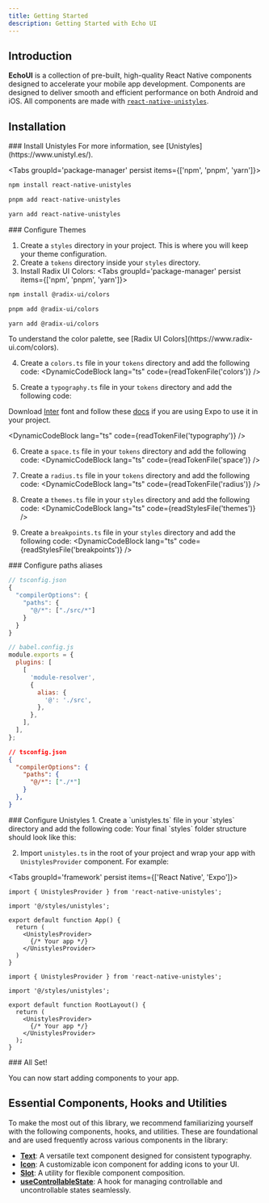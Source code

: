 ```yaml
---
title: Getting Started
description: Getting Started with Echo UI
---
```



## Introduction

**EchoUI** is a collection of pre-built, high-quality React Native components designed to accelerate your mobile app development. Components are designed to deliver smooth and efficient performance on both Android and iOS. All components are made with [`react-native-unistyles`](https://www.unistyl.es/).

## Installation

<Steps>

<Step>
### Install Unistyles
For more information, see [Unistyles](https://www.unistyl.es/).
</Step>

<Tabs groupId='package-manager' persist items={['npm', 'pnpm', 'yarn']}>
```bash tab="npm"
npm install react-native-unistyles
```

```bash tab="pnpm"
pnpm add react-native-unistyles
```

```bash tab="yarn"
yarn add react-native-unistyles
```
</Tabs>

<Step>
### Configure Themes

1. Create a `styles` directory in your project. This is where you will keep your theme configuration.
2. Create a `tokens` directory inside your `styles` directory.
3. Install Radix UI Colors:
<Tabs groupId='package-manager' persist items={['npm', 'pnpm', 'yarn']}>
```bash tab="npm"
npm install @radix-ui/colors
```

```bash tab="pnpm"
pnpm add @radix-ui/colors
```

```bash tab="yarn"
yarn add @radix-ui/colors
```
</Tabs>
<Callout>To understand the color palette, see [Radix UI Colors](https://www.radix-ui.com/colors).</Callout>

4. Create a `colors.ts` file in your `tokens` directory and add the following code:
<DynamicCodeBlock lang="ts" code={readTokenFile('colors')} />

5. Create a `typography.ts` file in your `tokens` directory and add the following code:

<Callout>Download [Inter](https://rsms.me/inter) font and follow these [docs](https://docs.expo.dev/develop/user-interface/fonts/#use-a-local-font-file) if you are using Expo to use it in your project.</Callout>

<DynamicCodeBlock lang="ts" code={readTokenFile('typography')} />

6. Create a `space.ts` file in your `tokens` directory and add the following code:
<DynamicCodeBlock lang="ts" code={readTokenFile('space')} />

7. Create a `radius.ts` file in your `tokens` directory and add the following code:
<DynamicCodeBlock lang="ts" code={readTokenFile('radius')} />

8. Create a `themes.ts` file in your `styles` directory and add the following code:
<DynamicCodeBlock lang="ts" code={readStylesFile('themes')} />

9. Create a `breakpoints.ts` file in your `styles` directory and add the following code:
<DynamicCodeBlock lang="ts" code={readStylesFile('breakpoints')} />

</Step>

<Step>
### Configure paths aliases
<Tabs groupId='framework' persist items={['React Native', 'Expo']}>

```js tab="React Native"
// tsconfig.json
{
  "compilerOptions": {
    "paths": {
      "@/*": ["./src/*"]
    }
  }
}

// babel.config.js
module.exports = {
  plugins: [
    [
      'module-resolver',
      {
        alias: {
          '@': './src',
        },
      },
    ],
  ],
};
```

```json tab="Expo"
// tsconfig.json
{
  "compilerOptions": {
    "paths": {
      "@/*": ["./*"]
    }
  },
}

```
</Tabs>

</Step>

<Step>
### Configure Unistyles
1. Create a `unistyles.ts` file in your `styles` directory and add the following code:
<DynamicCodeBlock lang="ts" code={readStylesFile('unistyles')} />

<Callout title="Info">
Your final `styles` folder structure should look like this:
<Files>
  <Folder name="styles" defaultOpen>
    <Folder name="tokens" defaultOpen>
        <File name="colors.ts" />
        <File name="radius.ts" />
        <File name="space.ts" />
        <File name="typography.ts" />
    </Folder>
    <File name="breakpoints.ts" />
    <File name="themes.ts" />
    <File name="unistyles.ts" />
  </Folder>
</Files>
</Callout>

2. Import `unistyles.ts` in the root of your project and wrap your app with `UnistylesProvider` component. For example:

<Tabs groupId='framework' persist items={['React Native', 'Expo']}>
```tsx tab="React Native" title="App.tsx"
import { UnistylesProvider } from 'react-native-unistyles';

import '@/styles/unistyles';

export default function App() {
  return (
    <UnistylesProvider>
      {/* Your app */}
    </UnistylesProvider>
  )
}
```

```tsx tab="Expo" title="app/_layout.tsx"
import { UnistylesProvider } from 'react-native-unistyles';

import '@/styles/unistyles';

export default function RootLayout() {
  return (
    <UnistylesProvider>
      {/* Your app */}
    </UnistylesProvider>
  );
}
```
</Tabs>

</Step>

<Step>
### All Set!

You can now start adding components to your app.
</Step>

</Steps>

## Essential Components, Hooks and Utilities
To make the most out of this library, we recommend familiarizing yourself with the following components, hooks, and utilities. These are foundational and are used frequently across various components in the library:

- [**Text**](/docs/components/text): A versatile text component designed for consistent typography.
- [**Icon**](/docs/components/icon): A customizable icon component for adding icons to your UI.
- [**Slot**](/docs/utils/slot): A utility for flexible component composition.
- [**useControllableState**](/docs/hooks/useControllableState): A hook for managing controllable and uncontrollable states seamlessly.
